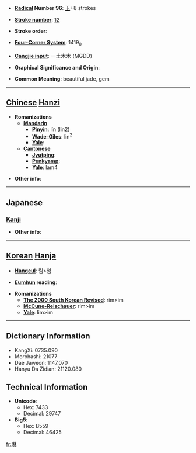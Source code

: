 * '''[[Wiktionary:Chinese radical index| Radical]] Number 96''': [[Wiktionary:Chinese radical index 玉|玉]]+8 strokes

* '''[[Wiktionary:Chinese total strokes index|Stroke number]]''': [[Wiktionary:Chinese total strokes index 12|12]]

* '''Stroke order''': 

* '''[[Wiktionary:Chinese four corner index|Four-Corner System]]''': 1419<sub>0</sub>

* '''[[Wiktionary:Chinese Cangjie index|Cangjie input]]''': 一土木木 (MGDD)

* '''Graphical Significance and Origin''': 

* '''Common Meaning''': beautiful jade, gem

----

== [[Chinese]] [[Hanzi]] ==

* '''Romanizations'''
** '''[[Mandarin]]'''
*** '''[[Pinyin]]''': lín (lin2)
*** '''[[Wade-Giles]]''': lin<sup>2</sup>
*** '''[[Yale]]''': 
** '''[[Cantonese]]'''
*** '''[[Jyutping]]''':
*** '''[[Penkyamp]]''': 
*** '''[[Yale]]''': lam4

* '''Other info''': 

----

==Japanese==
===[[Kanji]]===
{{kanji|on readings=[[りん]] (rin)
|kun readings=
}}

* '''Other info''':  

----

== [[Korean]] [[Hanja]] ==

* '''[[Hangeul]]''': 림>임

* '''[[Eumhun]] reading''': 

* '''Romanizations'''
** '''[[The 2000 South Korean Revised Romanization|The 2000 South Korean Revised]]''': rim>im
** '''[[McCune-Reischauer]]''': rim>im
** '''[[Yale]]''': lim>im

----

== Dictionary Information ==

* KangXi: 0735.090
* Morohashi: 21077
* Dae Jaweon: 1147.070
* Hanyu Da Zidian: 21120.080

== Technical Information ==

* '''Unicode''':
** Hex: 7433
** Decimal: 29747
* '''Big5''':
** Hex: B559
** Decimal: 46425

[[fr:琳]]